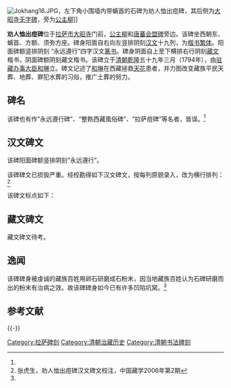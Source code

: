 [[File:Jokhang16.JPG|thumb]]，左下角小围墙内带螭首的石碑为劝人恤出痘碑，其后侧为[[大昭寺无字碑|大昭寺无字碑]]，旁为[[公主柳|公主柳]]]]

'''劝人恤出痘碑'''位于[[拉萨市|拉萨市]][[大昭寺|大昭寺]]门前，[[公主柳|公主柳]]和[[唐蕃会盟碑|唐蕃会盟碑]]旁边。该碑坐西朝东、螭首、方额、须弥方座。碑身阳面自右向左竖排阴刻[[汉文|汉文]]十九列，为[[楷书|楷书]][[繁体中文|繁体]]。阳面碑额竖排阴刻 “永远遵行”四字汉文[[篆书|篆书]]。碑身阴面自上至下横排右行阴刻[[藏文|藏文]]楷书，阴面碑额阴刻藏文楷书。该碑立于[[清朝|清朝]][[乾隆|乾隆]]五十九年三月（1794年），由[[驻藏办事大臣|驻藏办事大臣]][[和琳|和琳]]立。碑文记述了[[和琳|和琳]]在西藏拯救[[天花|天花]]患者，并力图改变藏族平民天葬、地葬、罪犯水葬的习俗，推广土葬的努力。

==碑名==
该碑也有作“永远遵行碑”、“整飭西藏風俗碑”、“拉萨痘碑”等名者，皆误。<ref name=zhs/>

==汉文碑文==
该碑阳面碑额竖排阴刻“永远遵行”。

该碑碑文已损毁严重。经校勘得如下汉文碑文，按每列原貌录入，改为横行排列：<ref name=zhs>张虎生，劝人恤出痘碑汉文碑文校注，中国藏学2006年第2期</ref>

{{引用|
:唐古忒为五印度之一俗尚俘屠唐宋以来虽通中国未隶版图自我朝<br>
太宗文皇帝时归诚迄今百有余年熏陶<br>
:王教渐臻于化矣乾隆壬子岁予奉<br>
:命整饬藏务悉禀<br>
:庙谟以次厘定自可永远奉守惟有关于风化民生之大者虽蛮貊之邦亦不可因循旧习稍为羁縻<br>
:也夫痘疹之症乃先天余毒人所不免苟治养得宜断无不生之理乃唐古忒遇有出痘之人视<br>
:恶疮毒痈为尤甚即逐至旷野岩洞虽亲如父子兄弟夫妇亦不暇顾竟至百无一生者深堪悯恻<br>
:予于藏北浪荡沟之处捐资修平房若干间俾出痘番民得以栖止捐给口粮派拔汉番弁兵经理<br>
:调养全活者十有其九僧俗当已知痘症非必不可治之患因严谕前后藏劝令-{達}-赖喇嘛班禅<br>
:遇有痘症各捐给口粮作为定例又唐古忒风俗除大喇嘛小头目等物故方得火化造塔其余<br>
:则念经忏悔后将尸身碎割抛喂鹰犬名为天葬地葬有罪抛弃河流谓之水葬无伦无理残<br>
:忍为甚予谆切训导晓以义理缮发汉番告示严行禁止谕令达赖班禅二喇嘛将山场空地拔<br>
:出若干作为义冢俾无力者得以掩埋并令随时报明粮务察验倘敢仍蹈故辙重治其罪迄今<br>
:年余番民颇知化育一体遵奉<br>
:诚恐行之日久渐踵故习后人不识予心任其自便则予之前功尽弃矣所有告示底稿俱存署<br>
:内是用立石为记倘后之君子能推广此意悉化其俗<br>
:王制是则予之所厚望焉<br>
:钦差总理西藏事务工部尚书镶白旗满军都统世袭云骑尉和琳撰并书<br>
:乾隆五十九年三月 日立 
}}

该碑文标点如下：
{{引用|[[唐古忒|唐古忒]]为[[五印度|五印度]]之一，俗尚[[佛教|俘屠]]。唐宋以来，虽通中国，未隶版图。自[[清太宗|我朝太宗文皇帝]]时归诚，迄今百有余年，熏陶王教，渐臻于化矣。乾隆壬子岁，予奉命整饬藏务，悉禀庙谟，以次厘定，自可永远奉守。惟有关于风化民生之大者，虽蛮貊之邦，亦不可因循旧习，稍为羁縻也。夫[[天花|痘疹之症]]乃先天余毒，人所不免，苟治养得宜，断无不生之理。乃唐古忒遇有出痘之人，视恶疮毒痈为尤甚，即逐至旷野岩洞，虽亲如父子兄弟夫妇，亦不暇顾，竟至百无一生者，深堪悯恻。予于藏北[[浪荡沟|浪荡沟]]之处捐资修平房若干间，俾出痘番民得以栖止，捐给口粮，派拔汉番弁兵经理，调养全活者十有其九。僧俗当已知痘症非必不可治之患，因严谕[[前藏|前]][[后藏|后藏]]，劝令[[强白嘉措|-{達}-赖喇嘛]]、[[敦貝尼瑪|班禅]]，遇有痘症，各捐给口粮，作为定例。又唐古忒风俗，除大喇嘛小头目等物故方得[[火化|火化]]造塔，其余则念经忏悔后，将尸身碎割抛喂鹰犬，名为[[天葬|天葬]]、[[地葬|地葬]]，有罪抛弃河流，谓之[[水葬|水葬]]，无伦无理，残忍为甚。予谆切训导，晓以义理，缮发汉番告示，严行禁止。谕令达赖、班禅二喇嘛，将山场空地拔出若干作为[[义冢|义冢]]，俾无力者得以掩埋，并令随时报明粮务察验，倘敢仍蹈故辙，重治其罪。迄今年余，番民颇知化育，一体遵奉。诚恐行之日久，渐踵故习，后人不识予心，任其自便，则予之前功尽弃矣。所有告示，底稿俱存[[驻藏大臣衙门|署]]内，是用立石为记。倘后之君子能推广此意，悉化其俗，王制是则，予之所厚望焉。<br>
[[驻藏办事大臣|钦差总理西藏事务]][[工部尚书|工部尚书]][[镶白旗满军都统|镶白旗满军都统]]世袭云骑尉[[和琳|和琳]]撰并书<br>
乾隆五十九年三月 日立 
}}

==藏文碑文==
藏文碑文待考。

==逸闻==
该碑碑身被虔诚的藏族百姓用卵石研磨成石粉末，因当地藏族百姓认为石碑研磨而出的粉末有治病之效。故该碑碑身如今已有许多凹陷坑窝。<ref name=zhs/>

== 参考文献 ==
{{Reflist}}

{{-}}
{{拉萨地标}}

[[Category:拉萨碑刻|Category:拉萨碑刻]]
[[Category:清朝治藏历史|Category:清朝治藏历史]]
[[Category:清朝书法碑刻|Category:清朝书法碑刻]]